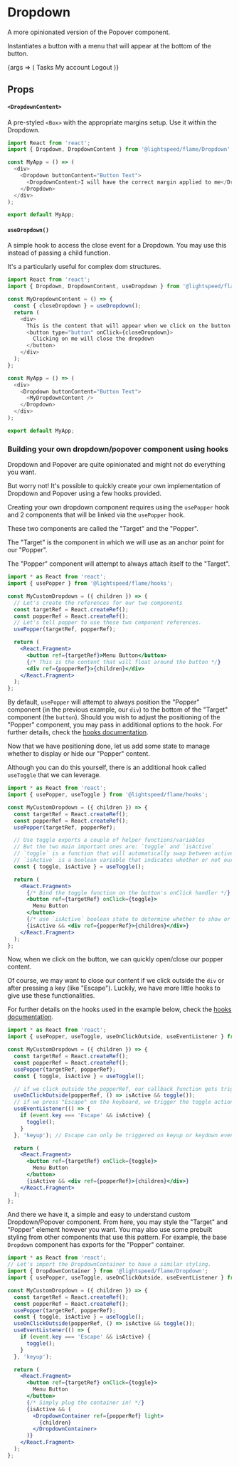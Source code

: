 
<Meta title="Components/Dropdown" component={Dropdown} argTypes={{}} />

# Dropdown

A more opinionated version of the Popover component.

Instantiates a button with a menu that will appear at the bottom of the button.

<Story name="playground">
  {args => (
    <Dropdown buttonContent="Menu" {...args}>
      <DropdownContent width="100px">
        <Box my={2}>
          <TextLink href="#">Tasks</TextLink>
        </Box>
        <Box my={2}>
          <TextLink href="#">My account</TextLink>
        </Box>
        <Box my={2}>
          <TextLink href="#" color="danger">
            Logout
          </TextLink>
        </Box>
      </DropdownContent>
    </Dropdown>
  )}
</Story>

## Props

<Props story="playground" />

#### `<DropdownContent>`

A pre-styled `<Box>` with the appropriate margins setup. Use it within the Dropdown.

```js
import React from 'react';
import { Dropdown, DropdownContent } from '@lightspeed/flame/Dropdown';

const MyApp = () => (
  <div>
    <Dropdown buttonContent="Button Text">
      <DropdownContent>I will have the correct margin applied to me</DropdownContent>
    </Dropdown>
  </div>
);

export default MyApp;
```

#### `useDropdown()`

A simple hook to access the close event for a Dropdown. You may use this instead of passing a child function.

It's a particularly useful for complex dom structures.

```js
import React from 'react';
import { Dropdown, DropdownContent, useDropdown } from '@lightspeed/flame/Dropdown';

const MyDropdownContent = () => {
  const { closeDropdown } = useDropdown();
  return (
    <div>
      This is the content that will appear when we click on the button.
      <button type="button" onClick={closeDropdown}>
        Clicking on me will close the dropdown
      </button>
    </div>
  );
};

const MyApp = () => (
  <div>
    <Dropdown buttonContent="Button Text">
      <MyDropdownContent />
    </Dropdown>
  </div>
);

export default MyApp;
```

### Building your own dropdown/popover component using hooks

Dropdown and Popover are quite opinionated and might not do everything you want.

But worry not! It's possible to quickly create your own implementation of Dropdown and Popover using a few hooks provided.

Creating your own dropdown component requires using the `usePopper` hook and 2 components that will be linked via the `usePopper` hook.

These two components are called the "Target" and the "Popper".

The "Target" is the component in which we will use as an anchor point for our "Popper".

The "Popper" component will attempt to always attach itself to the "Target".

```jsx
import * as React from 'react';
import { usePopper } from '@lightspeed/flame/hooks';

const MyCustomDropdown = ({ children }) => {
  // Let's create the references for our two components
  const targetRef = React.createRef();
  const popperRef = React.createRef();
  // Let's tell popper to use these two component references.
  usePopper(targetRef, popperRef);

  return (
    <React.Fragment>
      <button ref={targetRef}>Menu Button</button>
      {/* This is the content that will float around the button */}
      <div ref={popperRef}>{children}</div>
    </React.Fragment>
  );
};
```

By default, `usePopper` will attempt to always position the "Popper" component (in the previous example, our `div`) to the bottom of the "Target" component (the `button`). Should you wish to adjust the positioning of the "Popper" component, you may pass in additional options to the hook. For further details, check the [hooks documentation](https://github.com/lightspeed/flame/blob/master/packages/flame/src/hooks/README.md).

Now that we have positioning done, let us add some state to manage whether to display or hide our "Popper" content.

Although you can do this yourself, there is an additional hook called `useToggle` that we can leverage.

```jsx
import * as React from 'react';
import { usePopper, useToggle } from '@lightspeed/flame/hooks';

const MyCustomDropdown = ({ children }) => {
  const targetRef = React.createRef();
  const popperRef = React.createRef();
  usePopper(targetRef, popperRef);

  // Use toggle exports a couple of helper functions/variables
  // But the two main important ones are: `toggle` and `isActive`
  // `toggle` is a function that will automatically swap between active and inactive state
  // `isActive` is a boolean variable that indicates whether or not our state is active or inactive
  const { toggle, isActive } = useToggle();

  return (
    <React.Fragment>
      {/* Bind the toggle function on the button's onClick handler */}
      <button ref={targetRef} onClick={toggle}>
        Menu Button
      </button>
      {/* use `isActive` boolean state to determine whether to show or hide content */}
      {isActive && <div ref={popperRef}>{children}</div>}
    </React.Fragment>
  );
};
```

Now, when we click on the button, we can quickly open/close our popper content.

Of course, we may want to close our content if we click outside the `div` or after pressing a key (like "Escape"). Luckily, we have more little hooks to give use these functionalities.

For further details on the hooks used in the example below, check the [hooks documentation](https://github.com/lightspeed/flame/blob/master/packages/flame/src/hooks/README.md).

```jsx
import * as React from 'react';
import { usePopper, useToggle, useOnClickOutside, useEventListener } from '@lightspeed/flame/hooks';

const MyCustomDropdown = ({ children }) => {
  const targetRef = React.createRef();
  const popperRef = React.createRef();
  usePopper(targetRef, popperRef);
  const { toggle, isActive } = useToggle();

  // if we click outside the popperRef, our callback function gets triggered.
  useOnClickOutside(popperRef, () => isActive && toggle());
  // if we press "Escape" on the keyboard, we trigger the toggle action.
  useEventListener(() => {
    if (event.key === 'Escape' && isActive) {
      toggle();
    }
  }, 'keyup'); // Escape can only be triggered on keyup or keydown events

  return (
    <React.Fragment>
      <button ref={targetRef} onClick={toggle}>
        Menu Button
      </button>
      {isActive && <div ref={popperRef}>{children}</div>}
    </React.Fragment>
  );
};
```

And there we have it, a simple and easy to understand custom Dropdown/Popover component. From here, you may style the "Target" and "Popper" element however you want. You may also use some prebuilt styling from other components that use this pattern. For example, the base `Dropdown` component has exports for the "Popper" container.

```jsx
import * as React from 'react';
// Let's import the DropdownContainer to have a similar styling.
import { DropdownContainer } from '@lightspeed/flame/Dropdown';
import { usePopper, useToggle, useOnClickOutside, useEventListener } from '@lightspeed/flame/hooks';

const MyCustomDropdown = ({ children }) => {
  const targetRef = React.createRef();
  const popperRef = React.createRef();
  usePopper(targetRef, popperRef);
  const { toggle, isActive } = useToggle();
  useOnClickOutside(popperRef, () => isActive && toggle());
  useEventListener(() => {
    if (event.key === 'Escape' && isActive) {
      toggle();
    }
  }, 'keyup');

  return (
    <React.Fragment>
      <button ref={targetRef} onClick={toggle}>
        Menu Button
      </button>
      {/* Simply plug the container in! */}
      {isActive && (
        <DropdownContainer ref={popperRef} light>
          {children}
        </DropdownContainer>
      )}
    </React.Fragment>
  );
};
```
